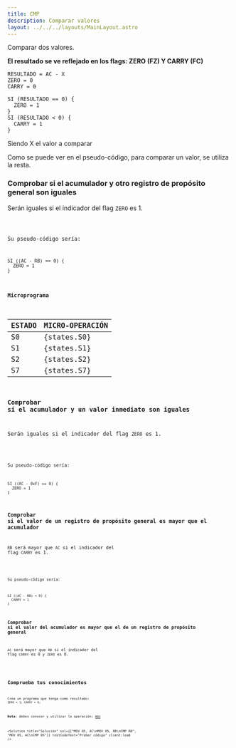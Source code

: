 ```yaml
---
title: CMP
description: Comparar valores
layout: ../../../layouts/MainLayout.astro
---
```



Comparar dos valores.

**El resultado se ve reflejado en los flags: ZERO (FZ) Y CARRY (FC)**

```
RESULTADO = AC - X
ZERO = 0
CARRY = 0

SI (RESULTADO == 0) {
  ZERO = 1
}
SI (RESULTADO < 0) {
  CARRY = 1
}
```

Siendo X el valor a comparar

Como se puede ver en el pseudo-código, para comparar un valor, se utiliza la resta.

### Comprobar si el acumulador y otro registro de propósito general son iguales

Serán iguales si el indicador del flag `ZERO` es 1.

<Code code="CMP RB" />

Su pseudo-código sería:

```
SI ((AC - RB) == 0) {
  ZERO = 1
}
```

#### Microprograma

| ESTADO | MICRO-OPERACIÓN |
| :----- | :-------------- |
| S0     | {states.S0}     |
| S1     | {states.S1}     |
| S2     | {states.S2}     |
| S7     | {states.S7}     |

### Comprobar si el acumulador y un valor inmediato son iguales

Serán iguales si el indicador del flag `ZERO` es 1.

<Code code="CMP 0F" />

Su pseudo-código sería:

```
SI ((AC - 0xF) == 0) {
  ZERO = 1
}
```

### Comprobar si el valor de un registro de propósito general es mayor que el acumulador

`RB` será mayor que `AC` si el indicador del flag `CARRY` es 1.

<Code code="CMP RB" />

Su pseudo-código sería:

```
SI ((AC - RB) < 0) {
  CARRY = 1
}
```

### Comprobar si el valor del acumulador es mayor que el de un registro de propósito general

`AC` será mayor que `RB` si el indicador del flag `CARRY` es 0 y `ZERO` es 0.

<Code code="CMP RB" />

## Comprueba tus conocimientos

Crea un programa que tenga como resultado: `ZERO = 1; CARRY = 0;`

**Nota**: debes conocer y utilizar la operación: [`MOV`](/es/instructions/MOV)

<Solution
  title="Solución"
  sol={["MOV 05, AC\nMOV 05, RB\nCMP RB", "MOV 05, AC\nCMP 05"]}
  testCodeText="Probar código"
  client:load
/>
